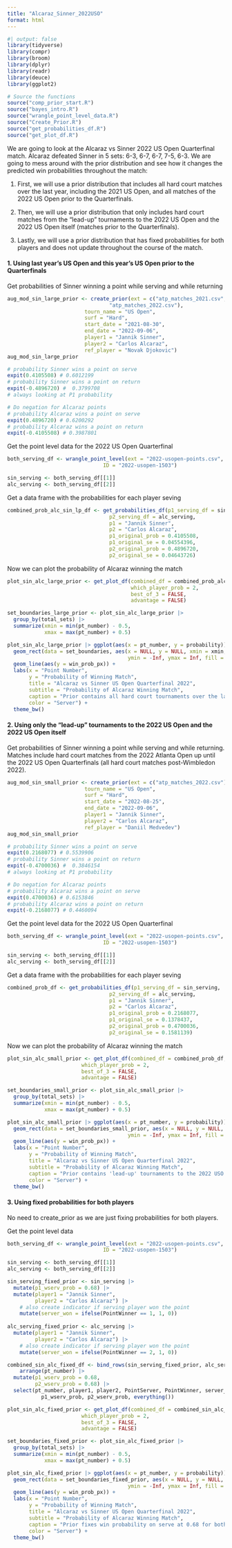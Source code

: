 ```yaml
---
title: "Alcaraz_Sinner_2022USO"
format: html
---
```


```r
#| output: false
library(tidyverse)
library(compr)
library(broom)
library(dplyr)
library(readr)
library(deuce)
library(ggplot2)

# Source the functions
source("comp_prior_start.R")
source("bayes_intro.R")
source("wrangle_point_level_data.R")
source("Create_Prior.R")
source("get_probabilities_df.R")
source("get_plot_df.R")
```

We are going to look at the Alcaraz vs Sinner 2022 US Open Quarterfinal match. Alcaraz defeated Sinner in 5 sets: 6-3, 6-7, 6-7, 7-5, 6-3. We are going to mess around with the prior distribution and see how it changes the predicted win probabilities throughout the match:

  1. First, we will use a prior distribution that includes all hard court matches over the last year, including the 2021 US Open, and all matches of the 2022 US Open prior to the Quarterfinals.

  2. Then, we will use a prior distribution that only includes hard court matches from the "lead-up" tournaments to the 2022 US Open and the 2022 US Open itself (matches prior to the Quarterfinals).

  3. Lastly, we will use a prior distribution that has fixed probabilities for both players and does not update throughout the course of the match.
  
#### 1. Using last year's US Open and this year's US Open prior to the Quarterfinals
  
Get probabilities of Sinner winning a point while serving and while returning
```r
aug_mod_sin_large_prior <- create_prior(ext = c("atp_matches_2021.csv",
                                 "atp_matches_2022.csv"),
                         tourn_name = "US Open",
                         surf = "Hard",
                         start_date = "2021-08-30",
                         end_date = "2022-09-06",
                         player1 = "Jannik Sinner",
                         player2 = "Carlos Alcaraz",
                         ref_player = "Novak Djokovic")
aug_mod_sin_large_prior

# probability Sinner wins a point on serve
expit(0.4105508) # 0.6012199
# probability Sinner wins a point on return
expit(-0.4896720) #  0.3799708
# always looking at P1 probability

# Do negation for Alcaraz points
# probability Alcaraz wins a point on serve
expit(0.4896720) # 0.6200292
# probability Alcaraz wins a point on return
expit(-0.4105508) # 0.3987801
```

Get the point level data for the 2022 US Open Quarterfinal
```r
both_serving_df <- wrangle_point_level(ext = "2022-usopen-points.csv",
                               ID = "2022-usopen-1503")

sin_serving <- both_serving_df[[1]]
alc_serving <- both_serving_df[[2]]
```

Get a data frame with the probabilities for each player seving
```r
combined_prob_alc_sin_lp_df <- get_probabilities_df(p1_serving_df = sin_serving,
                                 p2_serving_df = alc_serving,
                                 p1 = "Jannik Sinner",
                                 p2 = "Carlos Alcaraz",
                                 p1_original_prob = 0.4105508,
                                 p1_original_se = 0.04554396,
                                 p2_original_prob = 0.4896720,
                                 p2_original_se = 0.04643726)
```

Now we can plot the probability of Alcaraz winning the match
```r
plot_sin_alc_large_prior <- get_plot_df(combined_df = combined_prob_alc_sin_lp_df,
                                        which_player_prob = 2,
                                        best_of_3 = FALSE,
                                        advantage = FALSE)

set_boundaries_large_prior <- plot_sin_alc_large_prior |>
  group_by(total_sets) |>
  summarize(xmin = min(pt_number) - 0.5,
            xmax = max(pt_number) + 0.5)

plot_sin_alc_large_prior |> ggplot(aes(x = pt_number, y = probability)) +
  geom_rect(data = set_boundaries, aes(x = NULL, y = NULL, xmin = xmin, xmax = xmax, 
                                       ymin = -Inf, ymax = Inf, fill = total_sets), alpha = 0.2) + 
  geom_line(aes(y = win_prob_px)) +
  labs(x = "Point Number",
       y = "Probability of Winning Match",
       title = "Alcaraz vs Sinner US Open Quarterfinal 2022",
       subtitle = "Probability of Alcaraz Winning Match",
       caption = "Prior contains all hard court tournaments over the last year (incl. 2021 USO)",
       color = "Server") +
  theme_bw()
```

#### 2. Using only the "lead-up" tournaments to the 2022 US Open and the 2022 US Open itself

Get probabilities of Sinner winning a point while serving and while returning. Matches include hard court matches from the 2022 Atlanta Open up until the 2022 US Open Quarterfinals (all hard court matches post-Wimbledon 2022).
```r
aug_mod_sin_small_prior <- create_prior(ext = c("atp_matches_2022.csv"),
                         tourn_name = "US Open",
                         surf = "Hard",
                         start_date = "2022-08-25",
                         end_date = "2022-09-06",
                         player1 = "Jannik Sinner",
                         player2 = "Carlos Alcaraz",
                         ref_player = "Daniil Medvedev")
aug_mod_sin_small_prior

# probability Sinner wins a point on serve
expit(0.2168077) # 0.5539906
# probability Sinner wins a point on return
expit(-0.4700036) #  0.3846154
# always looking at P1 probability

# Do negation for Alcaraz points
# probability Alcaraz wins a point on serve
expit(0.4700036) # 0.6153846
# probability Alcaraz wins a point on return
expit(-0.2168077) # 0.4460094
```

Get the point level data for the 2022 US Open Quarterfinal
```r
both_serving_df <- wrangle_point_level(ext = "2022-usopen-points.csv",
                               ID = "2022-usopen-1503")

sin_serving <- both_serving_df[[1]]
alc_serving <- both_serving_df[[2]]
```

Get a data frame with the probabilities for each player seving
```r
combined_prob_df <- get_probabilities_df(p1_serving_df = sin_serving,
                                 p2_serving_df = alc_serving,
                                 p1 = "Jannik Sinner",
                                 p2 = "Carlos Alcaraz",
                                 p1_original_prob = 0.2168077,
                                 p1_original_se = 0.1378437,
                                 p2_original_prob = 0.4700036,
                                 p2_original_se = 0.1581139)
```

Now we can plot the probability of Alcaraz winning the match
```r
plot_sin_alc_small_prior <- get_plot_df(combined_df = combined_prob_df, 
                        which_player_prob = 2,
                        best_of_3 = FALSE,
                        advantage = FALSE)

set_boundaries_small_prior <- plot_sin_alc_small_prior |>
  group_by(total_sets) |>
  summarize(xmin = min(pt_number) - 0.5,
            xmax = max(pt_number) + 0.5)

plot_sin_alc_small_prior |> ggplot(aes(x = pt_number, y = probability)) +
  geom_rect(data = set_boundaries_small_prior, aes(x = NULL, y = NULL, xmin = xmin, xmax = xmax, 
                                       ymin = -Inf, ymax = Inf, fill = total_sets), alpha = 0.2) + 
  geom_line(aes(y = win_prob_px)) +
  labs(x = "Point Number",
       y = "Probability of Winning Match",
       title = "Alcaraz vs Sinner US Open Quarterfinal 2022",
       subtitle = "Probability of Alcaraz Winning Match",
       caption = "Prior contains 'lead-up' tournaments to the 2022 USO and 2022 USO itself",
       color = "Server") +
  theme_bw()
```

#### 3. Using fixed probabilities for both players

No need to create_prior as we are just fixing probabilities for both players.

Get the point level data
```r
both_serving_df <- wrangle_point_level(ext = "2022-usopen-points.csv",
                               ID = "2022-usopen-1503")

sin_serving <- both_serving_df[[1]]
alc_serving <- both_serving_df[[2]]

sin_serving_fixed_prior <- sin_serving |> 
  mutate(p1_wserv_prob = 0.68) |>
  mutate(player1 = "Jannik Sinner",
         player2 = "Carlos Alcaraz") |>
    # also create indicator if serving player won the point
    mutate(server_won = ifelse(PointWinner == 1, 1, 0))
  
alc_serving_fixed_prior <- alc_serving |> 
  mutate(player1 = "Jannik Sinner",
         player2 = "Carlos Alcaraz") |>
    # also create indicator if serving player won the point
    mutate(server_won = ifelse(PointWinner == 2, 1, 0))

combined_sin_alc_fixed_df <- bind_rows(sin_serving_fixed_prior, alc_serving_fixed_prior) |>
    arrange(pt_number) |>
  mutate(p1_wserv_prob = 0.68,
         p2_wserv_prob = 0.68) |>
  select(pt_number, player1, player2, PointServer, PointWinner, server_won,
           p1_wserv_prob, p2_wserv_prob, everything())

plot_sin_alc_fixed_prior <- get_plot_df(combined_df = combined_sin_alc_fixed_df, 
                        which_player_prob = 2,
                        best_of_3 = FALSE,
                        advantage = FALSE)

set_boundaries_fixed_prior <- plot_sin_alc_fixed_prior |>
  group_by(total_sets) |>
  summarize(xmin = min(pt_number) - 0.5,
            xmax = max(pt_number) + 0.5)

plot_sin_alc_fixed_prior |> ggplot(aes(x = pt_number, y = probability)) +
  geom_rect(data = set_boundaries_fixed_prior, aes(x = NULL, y = NULL, xmin = xmin, xmax = xmax, 
                                       ymin = -Inf, ymax = Inf, fill = total_sets), alpha = 0.2) + 
  geom_line(aes(y = win_prob_px)) +
  labs(x = "Point Number",
       y = "Probability of Winning Match",
       title = "Alcaraz vs Sinner US Open Quarterfinal 2022",
       subtitle = "Probability of Alcaraz Winning Match",
       caption = "Prior fixes win probability on serve at 0.68 for both players",
       color = "Server") +
  theme_bw()
```

